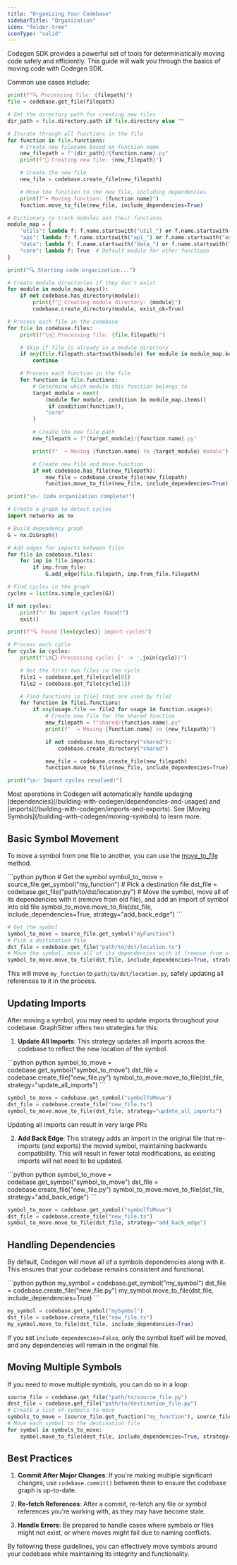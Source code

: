 ```yaml
---
title: "Organizing Your Codebase"
sidebarTitle: "Organization"
icon: "folder-tree"
iconType: "solid"
---
```


Codegen SDK provides a powerful set of tools for deterministically moving code safely and efficiently. This guide will walk you through the basics of moving code with Codegen SDK.

Common use cases include:

<AccordionGroup>
  <Accordion title="Splitting up large files">

```python
print(f"🔍 Processing file: {filepath}")
file = codebase.get_file(filepath)

# Get the directory path for creating new files
dir_path = file.directory.path if file.directory else ""

# Iterate through all functions in the file
for function in file.functions:
    # Create new filename based on function name
    new_filepath = f"{dir_path}/{function.name}.py"
    print(f"📝 Creating new file: {new_filepath}")

    # Create the new file
    new_file = codebase.create_file(new_filepath)

    # Move the function to the new file, including dependencies
    print(f"➡️ Moving function: {function.name}")
    function.move_to_file(new_file, include_dependencies=True)
```

  </Accordion>

  <Accordion title="Organize code into modules">

```python
# Dictionary to track modules and their functions
module_map = {
    "utils": lambda f: f.name.startswith("util_") or f.name.startswith("helper_"),
    "api": lambda f: f.name.startswith("api_") or f.name.startswith("endpoint_"),
    "data": lambda f: f.name.startswith("data_") or f.name.startswith("db_"),
    "core": lambda f: True  # Default module for other functions
}

print("🔍 Starting code organization...")

# Create module directories if they don't exist
for module in module_map.keys():
    if not codebase.has_directory(module):
        print(f"📁 Creating module directory: {module}")
        codebase.create_directory(module, exist_ok=True)

# Process each file in the codebase
for file in codebase.files:
    print(f"\n📄 Processing file: {file.filepath}")

    # Skip if file is already in a module directory
    if any(file.filepath.startswith(module) for module in module_map.keys()):
        continue

    # Process each function in the file
    for function in file.functions:
        # Determine which module this function belongs to
        target_module = next(
            (module for module, condition in module_map.items()
             if condition(function)),
            "core"
        )

        # Create the new file path
        new_filepath = f"{target_module}/{function.name}.py"

        print(f"  ➡️ Moving {function.name} to {target_module} module")

        # Create new file and move function
        if not codebase.has_file(new_filepath):
            new_file = codebase.create_file(new_filepath)
            function.move_to_file(new_file, include_dependencies=True)

print("\n✅ Code organization complete!")
```

  </Accordion>

  <Accordion title="Break up import cycles">

```python
# Create a graph to detect cycles
import networkx as nx

# Build dependency graph
G = nx.DiGraph()

# Add edges for imports between files
for file in codebase.files:
    for imp in file.imports:
        if imp.from_file:
            G.add_edge(file.filepath, imp.from_file.filepath)

# Find cycles in the graph
cycles = list(nx.simple_cycles(G))

if not cycles:
    print("✅ No import cycles found!")
    exit()

print(f"🔍 Found {len(cycles)} import cycles")

# Process each cycle
for cycle in cycles:
    print(f"\n⭕ Processing cycle: {' -> '.join(cycle)}")

    # Get the first two files in the cycle
    file1 = codebase.get_file(cycle[0])
    file2 = codebase.get_file(cycle[1])

    # Find functions in file1 that are used by file2
    for function in file1.functions:
        if any(usage.file == file2 for usage in function.usages):
            # Create new file for the shared function
            new_filepath = f"shared/{function.name}.py"
            print(f"  ➡️ Moving {function.name} to {new_filepath}")

            if not codebase.has_directory("shared"):
                codebase.create_directory("shared")

            new_file = codebase.create_file(new_filepath)
            function.move_to_file(new_file, include_dependencies=True)

print("\n✅ Import cycles resolved!")
```

  </Accordion>
</AccordionGroup>

<Tip>
  Most operations in Codegen will automatically handle updaging
  [dependencies](/building-with-codegen/dependencies-and-usages) and
  [imports](/building-with-codegen/imports-and-exports). See [Moving
  Symbols](/building-with-codegen/moving-symbols) to learn more.
</Tip>

## Basic Symbol Movement

To move a symbol from one file to another, you can use the [move_to_file](/codebase-sdk/core/Function#move-to-file) method.

<CodeGroup>
```python python
# Get the symbol
symbol_to_move = source_file.get_symbol("my_function")
# Pick a destination file
dst_file = codebase.get_file("path/to/dst/location.py")
# Move the symbol, move all of its dependencies with it (remove from old file), and add an import of symbol into old file
symbol_to_move.move_to_file(dst_file, include_dependencies=True, strategy="add_back_edge")
```

```python typescript
# Get the symbol
symbol_to_move = source_file.get_symbol("myFunction")
# Pick a destination file
dst_file = codebase.get_file("path/to/dst/location.ts")
# Move the symbol, move all of its dependencies with it (remove from old file), and add an import of symbol into old file
symbol_to_move.move_to_file(dst_file, include_dependencies=True, strategy="add_back_edge")
```

</CodeGroup>

This will move `my_function` to `path/to/dst/location.py`, safely updating all references to it in the process.

## Updating Imports

After moving a symbol, you may need to update imports throughout your codebase. GraphSitter offers two strategies for this:

1. **Update All Imports**: This strategy updates all imports across the codebase to reflect the new location of the symbol.

<CodeGroup>
```python python
symbol_to_move = codebase.get_symbol("symbol_to_move")
dst_file = codebase.create_file("new_file.py")
symbol_to_move.move_to_file(dst_file, strategy="update_all_imports")
```

```python typescript
symbol_to_move = codebase.get_symbol("symbolToMove")
dst_file = codebase.create_file("new_file.ts")
symbol_to_move.move_to_file(dst_file, strategy="update_all_imports")
```

</CodeGroup>

<Warning>Updating all imports can result in very large PRs</Warning>

2. **Add Back Edge**: This strategy adds an import in the original file that re-imports (and exports) the moved symbol, maintaining backwards compatibility. This will result in fewer total modifications, as existing imports will not need to be updated.

<CodeGroup>
```python python
symbol_to_move = codebase.get_symbol("symbol_to_move")
dst_file = codebase.create_file("new_file.py")
symbol_to_move.move_to_file(dst_file, strategy="add_back_edge")
```

```python typescript
symbol_to_move = codebase.get_symbol("symbolToMove")
dst_file = codebase.create_file("new_file.ts")
symbol_to_move.move_to_file(dst_file, strategy="add_back_edge")
```

</CodeGroup>

## Handling Dependencies

By default, Codegen will move all of a symbols dependencies along with it. This ensures that your codebase remains consistent and functional.

<CodeGroup>
```python python
my_symbol = codebase.get_symbol("my_symbol")
dst_file = codebase.create_file("new_file.py")
my_symbol.move_to_file(dst_file, include_dependencies=True)
```

```python typescript
my_symbol = codebase.get_symbol("mySymbol")
dst_file = codebase.create_file("new_file.ts")
my_symbol.move_to_file(dst_file, include_dependencies=True)
```

</CodeGroup>

If you set `include_dependencies=False`, only the symbol itself will be moved, and any dependencies will remain in the original file.

## Moving Multiple Symbols

If you need to move multiple symbols, you can do so in a loop:

```python
source_file = codebase.get_file("path/to/source_file.py")
dest_file = codebase.get_file("path/to/destination_file.py")
# Create a list of symbols to move
symbols_to_move = [source_file.get_function("my_function"), source_file.get_class("MyClass")]
# Move each symbol to the destination file
for symbol in symbols_to_move:
    symbol.move_to_file(dest_file, include_dependencies=True, strategy="update_all_imports")
```

## Best Practices

1. **Commit After Major Changes**: If you're making multiple significant changes, use `codebase.commit()` between them to ensure the codebase graph is up-to-date.

2. **Re-fetch References**: After a commit, re-fetch any file or symbol references you're working with, as they may have become stale.

3. **Handle Errors**: Be prepared to handle cases where symbols or files might not exist, or where moves might fail due to naming conflicts.

By following these guidelines, you can effectively move symbols around your codebase while maintaining its integrity and functionality.
